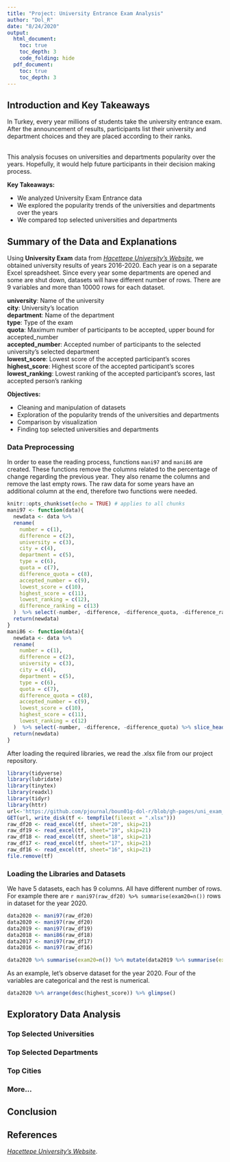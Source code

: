 ```yaml
---
title: "Project: University Entrance Exam Analysis"
author: "Dol_R"
date: "8/24/2020"
output: 
  html_document:
    toc: true
    toc_depth: 3
    code_folding: hide
  pdf_document:
    toc: true
    toc_depth: 3
---
```


## Introduction and Key Takeaways
In Turkey, every year millions of students take the university entrance exam. After the announcement of results, participants list their university and department choices and they are placed according to their ranks.

<br>This analysis focuses on universities and departments popularity over the years. Hopefully, it would help future participants in their decision making process.

**Key Takeaways:**

* We analyzed University Exam Entrance data
* We explored the popularity trends of the universities and departments over the years
* We compared top selected universities and departments


## Summary of the Data and Explanations
Using **University Exam** data from  [*Hacettepe University's Website*](http://web.ee.hacettepe.edu.tr/osym), we obtained university results of years 2016-2020. Each year is on a separate Excel spreadsheet. Since every year some departments are opened and some are shut down, datasets will have different number of rows. There are 9 variables and more than 10000 rows for each dataset.

**university**: Name of the university
<br>**city**: University's location 
<br>**department**: Name of the department
<br>**type**: Type of the exam
<br>**quota**: Maximum number of participants to be accepted, upper bound for accepted_number
<br>**accepted_number**: Accepted number of participants to the selected university's selected department
<br>**lowest_score**: Lowest score of the accepted participant's scores
<br>**highest_score**: Highest score of the accepted participant's scores
<br>**lowest_ranking**: Lowest ranking of the accepted participant's scores, last accepted person's ranking

**Objectives:**

* Cleaning and manipulation of datasets
* Exploration of the popularity trends of the universities and departments
* Comparison by visualization
* Finding top selected universities and departments

### Data Preprocessing
In order to ease the reading process, functions `mani97` and `mani86` are created. These functions remove the columns related to the percentage of change regarding the previous year. They also rename the columns and remove the last empty rows. The raw data for some years have an additional column at the end, therefore two functions were needed.
```r
knitr::opts_chunk$set(echo = TRUE) # applies to all chunks
mani97 <- function(data){
  newdata <- data %>% 
  rename(
    number = c(1),
    difference = c(2),
    university = c(3),
    city = c(4),
    department = c(5),
    type = c(6),
    quota = c(7),
    difference_quota = c(8),
    accepted_number = c(9),
    lowest_score = c(10),
    highest_score = c(11),
    lowest_ranking = c(12),
    difference_ranking = c(13)
  )  %>% select(-number, -difference, -difference_quota, -difference_ranking) %>% slice_head(n=nrow(data)-9)
  return(newdata)
}
mani86 <- function(data){
  newdata <- data %>% 
  rename(
    number = c(1),
    difference = c(2),
    university = c(3),
    city = c(4),
    department = c(5),
    type = c(6),
    quota = c(7),
    difference_quota = c(8),
    accepted_number = c(9),
    lowest_score = c(10),
    highest_score = c(11),
    lowest_ranking = c(12)
  )  %>% select(-number, -difference, -difference_quota) %>% slice_head(n=nrow(data)-9)
  return(newdata)
}
```
After loading the required libraries, we read the .xlsx file from our project repository.
```r
library(tidyverse)
library(lubridate)
library(tinytex)
library(readxl)
library(tidyr)
library(httr)
url<-'https://github.com/pjournal/boun01g-dol-r/blob/gh-pages/uni_exam_project/uni_exam.xlsx?raw=true'
GET(url, write_disk(tf <- tempfile(fileext = ".xlsx")))
raw_df20 <- read_excel(tf, sheet="20", skip=21)
raw_df19 <- read_excel(tf, sheet="19", skip=21)
raw_df18 <- read_excel(tf, sheet="18", skip=21)
raw_df17 <- read_excel(tf, sheet="17", skip=21)
raw_df16 <- read_excel(tf, sheet="16", skip=21)
file.remove(tf)
```

### Loading the Libraries and Datasets
We have 5 datasets, each has 9 columns. All have different number of rows. For example there are `r mani97(raw_df20) %>% summarise(exam20=n())` rows in dataset for the year 2020.

```r
data2020 <- mani97(raw_df20)
data2020 <- mani97(raw_df20)
data2019 <- mani97(raw_df19)
data2018 <- mani86(raw_df18)
data2017 <- mani97(raw_df17)
data2016 <- mani97(raw_df16)

data2020 %>% summarise(exam20=n()) %>% mutate(data2019 %>% summarise(exam19=n())) %>% mutate(data2018 %>% summarise(exam18=n())) %>% mutate(data2017 %>% summarise(exam17=n())) %>% mutate(data2016 %>% summarise(exam16=n())) 
```

As an example, let's observe dataset for the year 2020. Four of the variables are categorical and the rest is numerical. 
```r
data2020 %>% arrange(desc(highest_score)) %>% glimpse()
```

## Exploratory Data Analysis

### Top Selected Universities

### Top Selected Departments

### Top Cities

### More...
  
  

## Conclusion



## References
[*Hacettepe University's Website*](http://web.ee.hacettepe.edu.tr/osym/).



